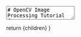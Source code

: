 
<TextArea>
# OpenCV Image Processing Tutorial for Python 3.13
<br/ >

## Table of Contents
**This article has a lot of content ahead. Below is a table of contents for your convenience:**
- [Introduction to OpenCV and Image Basics](#intro)
- [Image Math: Averages, Blur, and Unsharp](#image-math)
- [Resizing Images](#resizing)
- [Color Channel Alterations](#channel-alts)
- [Thresholding](#thresholding)
- [Image Denoising](#denoise)
- [Putting It All Together](#all-together)
- [Links and Further Reading](#links)
- [Summary](#summary)


## Introduction to OpenCV and Image Basics <a id="intro"></a>

OpenCV (Open Source Computer Vision Library) is a powerful tool for working with images and videos. Think of it as a toolkit that helps
computers "see" and understand images the same way humans do. When we look at a photo, we automatically recognize faces, objects, and colors.
OpenCV gives us the tools to teach computers to do the same thing pretty easily.

The image we will work with for this tutorial is provided [here](/images/pfw_logo+test.png).

### What is a Digital Image?

A digital image is essentially a grid of tiny colored dots called pixels. Each pixel has a specific color value. For example, a black and
white image might have pixels with values from 0 (completely black) to 255 (completely white), or a pure binary representation of 0 (for completely black) or 1 (for completely white). 
Color images typically use three channels - Red, Green,and Blue (RGB) - with each channel having values from 0 to 255. The way that these intensities combine in the human 
eye's perception is what produces the illusion of a distinct color (and why smaller pixels tend to improve quality up to a point).

![LCD Image Closeup Wikimedia Commons](/images/LCD_TFT_Screen_Closeup.jpg "LCD Screen")
<br />

#### Why represent images like this?
There are alternative ways to represent images such as representing their components using signals, or representing the information they convey & rasterizing an image from that 
(ie vector images). These representations have benefits, such as being better for compression, easier to transmit, lossless in quality/scale, or fitting well with other 
similar data! 

However, we choose to use pixels because they are tractable and intuitive. If you represent an image's components as a signal, you heighten the required math and understanding 
needed to work with the image alongside making altering individual image pieces more difficult. If you represent an image in an alternative format and convert it into pixels 
whenever you wish to display it, you incur a performance cost. 

Pixels are discrete and defined units of information. You know the range of their values, and often know all the dimensions (width, height, channels), and thus you know the image size and possible 
combinations. You can speak of individual pixels or individual pixel components entirely separately from their neighboring channels or pixels. Pixels also have a somewhat 
implicit representation as an array or matrix, which makes performing math on them straightforward with computers (and matrix operations). This is a representation with 
tradeoffs - images using pixels are lossy, they don't rotate well without interpolation, and they don't always implicitly lend themselves to advanced compression insights - 
but in the real world these are often insignificant relative to the benefits. 


#### Why use OpenCV? A story, and an explanation
We use OpenCV when we want to make decisions based on image data. 

Let's imagine a scenario where we own many orange trees because they're pretty, and our friend
makes a bet with us - they bet they have more oranges on their trees. Both you and your friend have many many orange trees, and neither of you have the time to count 
oranges, but you must win this bet! If only there was a way you could count every orange on every tree reliably - a way that could work on both of your beautiful yards.

You sit in a stupor, mind spinning for a solution, until you recall something from an ACM meeting! You can make decisions based on the data stored within images. 
Luckily for you, you have a high resolution camera and both you and your neighbor have photogenic yards. You recall something you can do, known as color detection. 
By detecting orange spots within an image, you can detect oranges in the trees! This works brilliantly - until it doesn't. You quickly realize that detecting a single
color within the images counts *some* oranges, but it *only* counts *some* oranges. Oranges in the shadow or sun have a different color! 

Luckily you paid attention, and you remember that it's possible to detect colors within a certain *distance* of another color! And so you modify your program to detect 
every shade of orange near your chosen shade, and you manage to detect all of the oranges!! However your neighbor is quick to point out that you have orange stones
while they have blueish stones. You chekc your output, and surely enough it's counting parts of your house! 

You ask a peer for help, and they suggest you check the shape and area of the shapes you detect - and finally you have a solution! You win the bet! 

[Color detection example.](https://interactables.pfw-acm.org/color-detection)

<InteractiveTutorial images={[
    { 
      src: '/images/orange_trees_KristofferTrolle.jpg', 
      comment: 'A picture of your orange trees.' 
    },
    { 
      src: '/images/oranges_low_thresh.png', 
      comment: 'An image representing detected pixels (white) and ignored pixels (black). Known as Thresholding.' 
    },
    { 
      src: '/images/oranges_low_detection.png', 
      comment: 'An image of your first attempt at orange detection' 
    },
    { 
      src: '/images/oranges_decent_detection.png', 
      comment: 'A picture of a later attempt at orange detection.' 
    },
    { 
      src: '/images/oranges_over_detection.png', 
      comment: 'An image of you overdetecting just a bit...' 
    },
    { 
      src: '/images/oranges_over_thresh.png', 
      comment: 'A Threshold image with overdetection' 
    }]} />

    <br />

Of course, these skills generalize beyond detecting oranges in hobby projects (though that's a great place to start!). 
Image processing can be used on the production line, in the sciences and medicines for detection or correction, in the arts for cool processing effects and edits,
in machine learning for recognition or prediction (faces, weather, etc) - really anywhere we can see or make images we can use image processing. OpenCV provides a toolkit 
to do this! So let's get into it. 

<WarningCard>
    Ensure to install OpenCV before attempting to run the code! 
</WarningCard>
<br />

Let's start with a simple example that loads and displays an image:

<PythonScriptRenderer
    code={`import cv2

# Load the image
image = cv2.imread('your_image.jpg')  # Replace with your image file path

# Check if the image was loaded successfully
if image is None:
    print("Failed to load image.")
else:
    # Display the image
    cv2.imshow('Image', image)
    cv2.waitKey(0)
    cv2.destroyAllWindows()
 `}
    tooltips={opencvGUIBasicsTooltips}
    theme="dark"
    showLineNumbers={true}
    copyButton={true}
    className="mb-6"
/>
Let's walk through the program briefly

The image `your_image.jpg` (or whatever path you provide) will be returned in array form by `cv2.imread`. We store this in a variable. 

We check that this variable isn't undefined (meaning we successfully got an image).

And we produce a popup with the title `Image`, displaying the image stored in the variable `image`. 

If we're willing to use Tkinter, we can add some basic UI functionality! 

<PythonScriptRenderer
    code={`import cv2
from tkinter import Tk, filedialog

# Hide the root Tk window
Tk().withdraw()

# Open file dialog
file_path = filedialog.askopenfilename()

# Load and display image
image = cv2.imread(file_path)
if image is not None:
    cv2.imshow('Selected Image', image)
    cv2.waitKey(0)
    cv2.destroyAllWindows()
else:
    print("Failed to load image.")`}
    tooltips={opencvGUIBasicsTooltips}
    theme="dark"
    showLineNumbers={true}
    copyButton={true}
    className="mb-6"
/>

Or for a more advanced example, we can start to work with some of the image properties OpenCV provides:

<PythonScriptRenderer
    code={`import cv2
from tkinter import filedialog

def select_and_display_image():
    # Create a simple file dialog to select an image
    root = tk.Tk()
    root.withdraw()  # Hide the main window
    
    # Ask user to select an image file
    file_path = filedialog.askopenfilename(
        title="Select an Image",
        filetypes=[("Image files", "*.jpg *.jpeg *.png *.bmp *.tiff")]
    )
    
    if file_path:
        # Load the image
        image = cv2.imread(file_path)
        
        # Display basic information about the image
        height, width = image.shape[:2]
        print(f"Image size: {width} x {height} pixels")
        print(f"Image shape: {image.shape}")
        
        # Display the image
        cv2.imshow('Original Image', image)
        cv2.waitKey(0)  # Wait for any key press
        cv2.destroyAllWindows()
    
    root.destroy()

# Run the function
select_and_display_image()
    `}
    tooltips={opencvGUIBasicsTooltips}
    theme="dark"
    showLineNumbers={true}
    copyButton={true}
    className="mb-6"
/>

Output:
<Terminal>
Image size: 206 x 245 pixels
Image shape: (245, 206, 3)
</Terminal>
<br />

Image output:
![image](/images/pfw_opencv.png "Image output of the Purdue Fort Wayne Logo")

This script demonstrates the basic workflow: select a file, load it with OpenCV, and display it. The `cv2.imread()` function loads the image
into memory as a numpy array, which is essentially a big grid of numbers representing pixel values.

<NoteCard>
**Numpy Arrays**
Numpy Arrays are essentially the same as C-style arrays, but with specific higher level operations provided. In the case of an image, the dimensionality 
will generally be a H x W x D or - [H][W][D] array - where *H* represents the image height, *W* represents the image width, and *D* represents the channel count 
or depth. So an RGBA (rgb with 'alpha' or transparency, like PNG) image with a height of 200 pixels and a width of 40 pixels would be represented by an array like `image[200][40][4]`.
</NoteCard>

We store this array (Python list) into a variable, and check its first two dimensions - which provides us the Height and Width. We do this using a list comprehension,
 the `image.shape[:2]` operation. `image.shape` (or the `.shape` property of any numpy image object) will return a tuple/list of the form `(height, width, channels)`. 
 The `[:2]` operation reads the first two array values starting from the left. 

## Image Math: Averages, Blur, and Unsharp <a id="image-math"></a>

### Understanding Image Averaging

Image averaging is like taking the average score of a test - you add up all the values and divide by how many there are. In images, we often
average pixel values with their neighbors to create different effects.

When we average neighboring pixels, we get a smoother, less detailed image. This is the foundation of many image processing techniques.

### Blur: Smoothing Out the Details

Blurring is like looking at something through frosted glass - the basic shapes are there, but the fine details are softened. Mathematically,
we replace each pixel with the average of itself and its neighbors.

<PythonScriptRenderer
    code={`import cv2
from tkinter import filedialog

def blur_image_example():
    # Select image file
    root = tk.Tk()
    root.withdraw()
    
    file_path = filedialog.askopenfilename(
        title="Select an Image to Blur",
        filetypes=[("Image files", "*.jpg *.jpeg *.png *.bmp *.tiff")]
    )
    
    if file_path:
        # Load the image
        original = cv2.imread(file_path)
        
        # Apply different types of blur
        # Simple average blur - replaces each pixel with average of surrounding pixels
        simple_blur = cv2.blur(original, (15, 15))  # 15x15 kernel size
        
        # Gaussian blur - gives more weight to closer pixels (more natural looking)
        gaussian_blur = cv2.GaussianBlur(original, (15, 15), 0)
        
        # Display results
        cv2.imshow('Original', original)
        cv2.imshow('Simple Blur', simple_blur)
        cv2.imshow('Gaussian Blur', gaussian_blur)
        
        print("Press any key to close windows")
        cv2.waitKey(0)
        cv2.destroyAllWindows()
    
    root.destroy()

blur_image_example()`}
    tooltips={opencvGUIBasicsTooltips}
    theme="dark"
    showLineNumbers={true}
    copyButton={true}
    className="mb-6"
/>
![image](/images/pfw_simpleblur.png "Simple blur on the Purdue Fort Wayne logo")<br/ >
![image](/images/pfw_gaussianblur.png "Gaussian blur on the Purdue Fort Wayne logo")

### Unsharp Masking: Making Images Crisper

Unsharp masking sounds backwards - we use blurring to make images sharper! Here's how it works: we subtract a blurred version from the
original image to find the edges and details, then add those back to the original image to make it appear sharper.

<PythonScriptRenderer
    code={`import cv2
from tkinter import filedialog

def unsharp_mask_example():
    root = tk.Tk()
    root.withdraw()
    
    file_path = filedialog.askopenfilename(
        title="Select an Image to Sharpen",
        filetypes=[("Image files", "*.jpg *.jpeg *.png *.bmp *.tiff")]
    )
    
    if file_path:
        original = cv2.imread(file_path)
        
        # Step 1: Create a blurred version
        blurred = cv2.GaussianBlur(original, (9, 9), 10.0)
        
        # Step 2: Find the difference (this highlights edges and details)
        unsharp_mask = cv2.addWeighted(original, 1.5, blurred, -0.5, 0)
        
        # Display results
        cv2.imshow('Original', original)
        cv2.imshow('Blurred Version', blurred)
        cv2.imshow('Unsharp Masked (Sharpened)', unsharp_mask)
        
        print("Notice how the sharpened image has more defined edges!")
        cv2.waitKey(0)
        cv2.destroyAllWindows()
    
    root.destroy()

unsharp_mask_example()
    `}
    tooltips={opencvGUIBasicsTooltips}
    theme="dark"
    showLineNumbers={true}
    copyButton={true}
    className="mb-6"
/>
![image](/images/pfw_sharpenblur.png "Blurred version of the Purdue Fort Wayne logo")<br/ >
![image](/images/pfw_sharpened.png "Sharpened version of the Purdue Fort Wayne logo")

## Resizing Images <a id="resizing"></a>

Resizing images is like stretching or shrinking a rubber sheet. When we make an image larger, we need to create new pixels (interpolation).
When we make it smaller, we need to decide which pixels to keep or combine.

### Important Considerations

1. **Aspect Ratio**: The width-to-height ratio of your image. If you don't maintain this ratio, your image will look stretched or squished.

2. **Quality Loss**: Making an image larger than its original size will always result in some quality loss because we're creating information
that wasn't originally there.

3. **Interpolation Methods**: Different mathematical methods for creating new pixel values when resizing.

<PythonScriptRenderer
    code={`import cv2
from tkinter import filedialog

def resize_image_example():
    root = tk.Tk()
    root.withdraw()
    
    file_path = filedialog.askopenfilename(
        title="Select an Image to Resize",
        filetypes=[("Image files", "*.jpg *.jpeg *.png *.bmp *.tiff")]
    )
    
    if file_path:
        original = cv2.imread(file_path)
        height, width = original.shape[:2]
        
        print(f"Original size: {width} x {height}")
        
        # Method 1: Resize by specific dimensions (might change aspect ratio)
        resized_fixed = cv2.resize(original, (400, 300))
        
        # Method 2: Resize by percentage (maintains aspect ratio)
        scale_percent = 50  # 50% of original size
        new_width = int(width * scale_percent / 100)
        new_height = int(height * scale_percent / 100)
        resized_percent = cv2.resize(original, (new_width, new_height))
        
        # Method 3: Resize maintaining aspect ratio to fit within bounds
        max_width, max_height = 600, 400
        scale = min(max_width/width, max_height/height)
        new_width = int(width * scale)
        new_height = int(height * scale)
        resized_fitted = cv2.resize(original, (new_width, new_height))
        
        # Display results
        cv2.imshow('Original', original)
        cv2.imshow('Fixed Size (400x300)', resized_fixed)
        cv2.imshow('50% Scale', resized_percent)
        cv2.imshow('Fitted to 600x400', resized_fitted)
        
        print("Compare the different resizing methods!")
        cv2.waitKey(0)
        cv2.destroyAllWindows()
    
    root.destroy()

resize_image_example()
    `}
    tooltips={opencvGUIBasicsTooltips}
    theme="dark"
    showLineNumbers={true}
    copyButton={true}
    className="mb-6"
/>

**For reference, the original image size is** `206 x 245`<br/ ><br/ >
![image](/images/pfw_fixedsize.png "Purdue Fort Wayne logo resized at a size fixed to 400x300, changing its aspect ratio")<br/ >
![image](/images/pfw_halfsmaller.png "Purdue Fort Wayne logo resized to 50% of its original size")<br/ >
![image](/images/pfw_larger.png "Purdue Fort Wayne logo resized to 600x400, maintaining its aspect ratio")

## Color Channel Alterations <a id="channel-alts"></a>

Color images are made up of three separate channels: Red, Green, and Blue. Each channel is like a separate black and white image that
represents how much of that color is present at each pixel. When combined, these three channels create the full-color image we see.

### Understanding Color Channels

Think of it like having three colored flashlights (red, green, blue) shining on a white wall. Where all three overlap, you get white light.
Where only red and green overlap, you get yellow. This is how digital color works!

<PythonScriptRenderer
    code={`import cv2
from tkinter import filedialog

def color_channel_example():
    root = tk.Tk()
    root.withdraw()
    
    file_path = filedialog.askopenfilename(
        title="Select a Color Image",
        filetypes=[("Image files", "*.jpg *.jpeg *.png *.bmp *.tiff")]
    )
    
    if file_path:
        # Load image (OpenCV loads as BGR, not RGB!)
        original = cv2.imread(file_path)
        
        # Split into individual color channels
        blue_channel, green_channel, red_channel = cv2.split(original)
        
        # Create colored versions of each channel for better visualization
        # Make empty arrays for the other channels (filled with zeros)
        zeros = np.zeros(blue_channel.shape[:2], dtype="uint8")
        
        # Create colored channel images
        blue_colored = cv2.merge([blue_channel, zeros, zeros])
        green_colored = cv2.merge([zeros, green_channel, zeros])
        red_colored = cv2.merge([zeros, zeros, red_channel])
        
        # Convert to grayscale (different methods)
        gray_average = cv2.cvtColor(original, cv2.COLOR_BGR2GRAY)
        gray_weighted = cv2.cvtColor(original, cv2.COLOR_BGR2GRAY)
        
        # Display results
        cv2.imshow('Original', original)
        cv2.imshow('Blue Channel', blue_colored)
        cv2.imshow('Green Channel', green_colored)
        cv2.imshow('Red Channel', red_colored)
        cv2.imshow('Grayscale', gray_average)
        
        print("Notice how different objects appear brighter in different color channels!")
        cv2.waitKey(0)
        cv2.destroyAllWindows()
    
    root.destroy()

color_channel_example()
    `}
    tooltips={opencvGUIBasicsTooltips}
    theme="dark"
    showLineNumbers={true}
    copyButton={true}
    className="mb-6"
/>
![image](/images/pfw_red.png "Purdue Fort Wayne logo on the red channel")<br/ >
![image](/images/pfw_green.png "Purdue Fort Wayne logo on the green channel")<br/ >
![image](/images/pfw_blue.png "Purdue Fort Wayne logo on the blue channel")<br/ >
![image](/images/pfw_grayscale.png "Purdue Fort Wayne logo as grayscale")

### Converting Between Color Spaces

Sometimes it's useful to work in different color spaces. HSV (Hue, Saturation, Value) is often easier for detecting specific colors because it
separates color information from brightness.

<PythonScriptRenderer
    code={`import cv2
from tkinter import filedialog

def color_space_conversion():
    root = tk.Tk()
    root.withdraw()
    
    file_path = filedialog.askopenfilename(
        title="Select an Image for Color Space Conversion",
        filetypes=[("Image files", "*.jpg *.jpeg *.png *.bmp *.tiff")]
    )
    
    if file_path:
        original = cv2.imread(file_path)
        
        # Convert to different color spaces
        hsv_image = cv2.cvtColor(original, cv2.COLOR_BGR2HSV)
        lab_image = cv2.cvtColor(original, cv2.COLOR_BGR2LAB)
        
        # Split HSV channels
        hue, saturation, value = cv2.split(hsv_image)
        
        # Display results
        cv2.imshow('Original (BGR)', original)
        cv2.imshow('HSV Version', hsv_image)
        cv2.imshow('Hue Channel', hue)
        cv2.imshow('Saturation Channel', saturation)
        cv2.imshow('Value/Brightness Channel', value)
        
        print("HSV separates color (hue) from brightness (value)!")
        cv2.waitKey(0)
        cv2.destroyAllWindows()
    
    root.destroy()

color_space_conversion()
    `}
    tooltips={opencvGUIBasicsTooltips}
    theme="dark"
    showLineNumbers={true}
    copyButton={true}
    className="mb-6"
/>
![image](/images/pfw_hsv.png "Purdue Fort Wayne logo in the HSV format")<br/ >
![image](/images/pfw_hue.png "Purdue Fort Wayne logo in the hue format")<br/ >
![image](/images/pfw_saturation.png "Purdue Fort Wayne logo in the saturation format")<br/ >
![image](/images/pfw_value_or_brightness.png "Purdue Fort Wayne logo in the value/brightness format")

## Thresholding <a id="thresholding"></a>

Thresholding is like sorting things into two groups: "light enough" and "too dark" (or vice versa). It's a simple way to grayscale images
into binary (black and white) images.

Imagine you're looking at a page of text. Your eyes automatically separate the dark text from the light background. Thresholding does the same
thing - it picks a brightness level and says "anything brighter than this becomes white, anything darker becomes black."

### Basic Thresholding

<PythonScriptRenderer
    code={`import cv2
from tkinter import filedialog

def basic_thresholding():
    root = tk.Tk()
    root.withdraw()
    
    file_path = filedialog.askopenfilename(
        title="Select an Image for Thresholding",
        filetypes=[("Image files", "*.jpg *.jpeg *.png *.bmp *.tiff")]
    )
    
    if file_path:
        original = cv2.imread(file_path)
        
        # Convert to grayscale first (thresholding works on grayscale)
        gray = cv2.cvtColor(original, cv2.COLOR_BGR2GRAY)
        
        # Apply different threshold values
        # Anything below threshold becomes 0 (black), above becomes 255 (white)
        _, thresh1 = cv2.threshold(gray, 127, 255, cv2.THRESH_BINARY)
        _, thresh2 = cv2.threshold(gray, 100, 255, cv2.THRESH_BINARY)
        _, thresh3 = cv2.threshold(gray, 180, 255, cv2.THRESH_BINARY)
        
        # Inverse thresholding (flip black and white)
        _, thresh_inv = cv2.threshold(gray, 127, 255, cv2.THRESH_BINARY_INV)
        
        # Display results
        cv2.imshow('Original', original)
        cv2.imshow('Grayscale', gray)
        cv2.imshow('Threshold = 127', thresh1)
        cv2.imshow('Threshold = 100 (more white)', thresh2)
        cv2.imshow('Threshold = 180 (more black)', thresh3)
        cv2.imshow('Inverse Threshold', thresh_inv)
        
        print("Try different threshold values to see how they affect the result!")
        cv2.waitKey(0)
        cv2.destroyAllWindows()
    
    root.destroy()

basic_thresholding()
    `}
    tooltips={opencvGUIBasicsTooltips}
    theme="dark"
    showLineNumbers={true}
    copyButton={true}
    className="mb-6"
/>
![image](/images/pfw_grayscale_threshold.png "Purdue Fort Wayne logo with a grayscale threshold")<br />
![image](/images/pfw_127_threshold.png "Purdue Fort Wayne logo with a threshold value of 127")<br />
![image](/images/pfw_100_threshold.png "Purdue Fort Wayne logo with a threshold value of 100")<br />
![image](/images/pfw_180_threshold.png "Purdue Fort Wayne logo with a threshold value of 180")<br />
![image](/images/pfw_inverse_threshold.png "Purdue Fort Wayne logo with an inverse threshold")

### Adaptive Thresholding

Sometimes a single threshold value doesn't work well for the entire image. For example, if part of your image is in shadow and part is in
bright light, you need different thresholds for different areas. Adaptive thresholding automatically adjusts the threshold based on the local
neighborhood of each pixel.

<PythonScriptRenderer
    code={`import cv2
from tkinter import filedialog

def adaptive_thresholding():
    root = tk.Tk()
    root.withdraw()
    
    file_path = filedialog.askopenfilename(
        title="Select an Image for Adaptive Thresholding",
        filetypes=[("Image files", "*.jpg *.jpeg *.png *.bmp *.tiff")]
    )
    
    if file_path:
        original = cv2.imread(file_path)
        gray = cv2.cvtColor(original, cv2.COLOR_BGR2GRAY)
        
        # Global thresholding (same threshold for entire image)
        _, global_thresh = cv2.threshold(gray, 127, 255, cv2.THRESH_BINARY)
        
        # Adaptive thresholding - threshold changes based on local area
        adaptive_mean = cv2.adaptiveThreshold(gray, 255, cv2.ADAPTIVE_THRESH_MEAN_C,
                                            cv2.THRESH_BINARY, 11, 2)
        
        adaptive_gaussian = cv2.adaptiveThreshold(gray, 255, cv2.ADAPTIVE_THRESH_GAUSSIAN_C,
                                                cv2.THRESH_BINARY, 11, 2)
        
        # Display results
        cv2.imshow('Original', original)
        cv2.imshow('Global Threshold', global_thresh)
        cv2.imshow('Adaptive Mean', adaptive_mean)
        cv2.imshow('Adaptive Gaussian', adaptive_gaussian)
        
        print("Adaptive thresholding works better with uneven lighting!")
        cv2.waitKey(0)
        cv2.destroyAllWindows()
    
    root.destroy()

adaptive_thresholding()
    `}
    tooltips={opencvGUIBasicsTooltips}
    theme="dark"
    showLineNumbers={true}
    copyButton={true}
    className="mb-6"
/>
![image](/images/pfw_global_threshold.png "Purdue Fort Wayne logo with a global threshold")<br/ >
![image](/images/pfw_adaptive_mean.png "Purdue Fort Wayne logo with an adaptive mean threshold")<br/ >
![image](/images/pfw_adaptive_mean.png "Purdue Fort Wayne logo with a adaptive gaussian threshold")

## Image Denoising <a id="denoise"></a>

Image noise is like static on an old TV - random variations in pixel values that don't represent the actual image content. Noise can come from
camera sensors, compression, or transmission errors. Denoising is the process of removing this unwanted noise while preserving the important
details of the image.

### Understanding Noise

Digital noise appears as random speckles or grain in your image. It's especially visible in photos taken in low light conditions or with high
ISO settings. The challenge with denoising is removing the noise without also removing important details like edges and textures.

<PythonScriptRenderer
    code={`import cv2
from tkinter import filedialog

def image_denoising():
    root = tk.Tk()
    root.withdraw()
    
    file_path = filedialog.askopenfilename(
        title="Select a Noisy Image",
        filetypes=[("Image files", "*.jpg *.jpeg *.png *.bmp *.tiff")]
    )
    
    if file_path:
        original = cv2.imread(file_path)
        
        # Apply different denoising methods
        
        # Method 1: Simple Gaussian blur (removes noise but also blurs details)
        gaussian_denoised = cv2.GaussianBlur(original, (5, 5), 0)
        
        # Method 2: Non-local means denoising (color image)
        # This method is smarter - it looks for similar patches in the image
        nlm_denoised = cv2.fastNlMeansDenoisingColored(original, None, 10, 10, 7, 21)
        
        # Method 3: Bilateral filter (preserves edges while reducing noise)
        bilateral_denoised = cv2.bilateralFilter(original, 9, 75, 75)
        
        # For grayscale images, we can also try:
        gray = cv2.cvtColor(original, cv2.COLOR_BGR2GRAY)
        gray_denoised = cv2.fastNlMeansDenoising(gray, None, 10, 7, 21)
        
        # Display results
        cv2.imshow('Original', original)
        cv2.imshow('Gaussian Blur', gaussian_denoised)
        cv2.imshow('Non-Local Means', nlm_denoised)
        cv2.imshow('Bilateral Filter', bilateral_denoised)
        cv2.imshow('Grayscale Denoised', gray_denoised)
        
        print("Compare the different denoising methods!")
        print("Non-local means preserves details better but takes longer to compute.")
        cv2.waitKey(0)
        cv2.destroyAllWindows()
    
    root.destroy()

image_denoising()
    `}
    tooltips={opencvGUIBasicsTooltips}
    theme="dark"
    showLineNumbers={true}
    copyButton={true}
    className="mb-6"
/>
![image](/images/don.jpg "Don the Mastodon")<br/ >
![image](/images/don_gaussian_blur.png "Don the Mastodon with gaussian blur")<br/ >
![image](/images/don_non-local_means.png "Don the Mastodon with non-local means")
![image](/images/don_bilateral_filter.png "Don the Mastodon with the bilateral filter")<br/ >
![image](/images/don_grayscale_denoised.png "Don the Mastodon denoised with grayscale")<br/ >

### Adding Noise for Testing

Sometimes it's helpful to add controlled noise to an image so you can test your denoising algorithms:

<PythonScriptRenderer
    code={`import cv2
from tkinter import filedialog

def add_noise_and_denoise():
    root = tk.Tk()
    root.withdraw()
    
    file_path = filedialog.askopenfilename(
        title="Select a Clean Image to Add Noise",
        filetypes=[("Image files", "*.jpg *.jpeg *.png *.bmp *.tiff")]
    )
    
    if file_path:
        original = cv2.imread(file_path)
        
        # Add Gaussian noise
        noise = np.random.normal(0, 25, original.shape).astype(np.uint8)
        noisy_image = cv2.add(original, noise)
        
        # Add salt and pepper noise
        salt_pepper = original.copy()
        # Add salt (white) noise
        salt_coords = np.random.randint(0, original.shape[0], int(0.005 * original.size))
        pepper_coords = np.random.randint(0, original.shape[1], int(0.005 * original.size))
        salt_pepper[salt_coords[0:len(salt_coords)//2], pepper_coords[0:len(pepper_coords)//2]] = 255
        salt_pepper[salt_coords[len(salt_coords)//2:], pepper_coords[len(pepper_coords)//2:]] = 0
        
        # Denoise the noisy images
        denoised_gaussian = cv2.fastNlMeansDenoisingColored(noisy_image, None, 10, 10, 7, 21)
        denoised_salt_pepper = cv2.medianBlur(salt_pepper, 5)  # Median filter works well for salt & pepper
        
        # Display results
        cv2.imshow('Original Clean', original)
        cv2.imshow('With Gaussian Noise', noisy_image)
        cv2.imshow('Denoised Gaussian', denoised_gaussian)
        cv2.imshow('With Salt & Pepper Noise', salt_pepper)
        cv2.imshow('Denoised Salt & Pepper', denoised_salt_pepper)
        
        print("Different types of noise require different denoising approaches!")
        cv2.waitKey(0)
        cv2.destroyAllWindows()
    
    root.destroy()

add_noise_and_denoise()
    `}
    tooltips={opencvGUIBasicsTooltips}
    theme="dark"
    showLineNumbers={true}
    copyButton={true}
    className="mb-6"
/>
![image](/images/pfw_gaussian_noise.png "Purdue Fort Wayne logo with gaussian noise")<br />
![image](/images/pfw_gaussian_noise.png "Purdue Fort Wayne logo with gaussian denoising")<br />
![image](/images/pfw_salt_and_pepper_noise.png "Purdue Fort Wayne logo with salt and pepper noising")<br />
![image](/images/pfw_denoised_salt_and_pepper.png "Purdue Fort Wayne logo with salt and pepper denoising")

## Putting It All Together <a id="all-together"></a>

Now that you've learned the basics of image processing, here's a comprehensive example that lets you apply multiple techniques to any image:

<PythonScriptRenderer
    code={`import cv2
from tkinter import filedialog, messagebox

def image_processing_toolkit():
    root = tk.Tk()
    root.withdraw()
    
    file_path = filedialog.askopenfilename(
        title="Select an Image for Processing",
        filetypes=[("Image files", "*.jpg *.jpeg *.png *.bmp *.tiff")]
    )
    
    if not file_path:
        return
    
    original = cv2.imread(file_path)
    if original is None:
        messagebox.showerror("Error", "Could not load the image!")
        return
    
    # Create a copy to work with
    processed = original.copy()
    
    while True:
        # Display current image
        cv2.imshow('Image Processing Toolkit', processed)
        cv2.imshow('Original (for comparison)', original)
        
        print()
        print("=== Image Processing Toolkit ===")
        print("Current image shape:", processed.shape)
        print("Choose an operation:")
        print("1. Reset to original")
        print("2. Convert to grayscale")
        print("3. Apply Gaussian blur")
        print("4. Apply unsharp mask (sharpen)")
        print("5. Apply threshold")
        print("6. Apply denoising")
        print("7. Resize image")
        print("8. Save current image")
        print("9. Exit (or press ESC)")
        
        choice = input("Enter your choice (1-9): ")
        
        if choice == '1':
            processed = original.copy()
            print("Reset to original image.")
            
        elif choice == '2':
            processed = cv2.cvtColor(processed, cv2.COLOR_BGR2GRAY)
            processed = cv2.cvtColor(processed, cv2.COLOR_GRAY2BGR)  # Convert back to 3-channel for consistency
            print("Converted to grayscale.")
            
        elif choice == '3':
            kernel_size = int(input("Enter blur kernel size (odd number, e.g., 15): "))
            if kernel_size % 2 == 0:
                kernel_size += 1  # Make sure it's odd
            processed = cv2.GaussianBlur(processed, (kernel_size, kernel_size), 0)
            print(f"Applied Gaussian blur with kernel size {kernel_size}.")
            
        elif choice == '4':
            blurred = cv2.GaussianBlur(processed, (9, 9), 10.0)
            processed = cv2.addWeighted(processed, 1.5, blurred, -0.5, 0)
            print("Applied unsharp mask (sharpening).")
            
        elif choice == '5':
            gray = cv2.cvtColor(processed, cv2.COLOR_BGR2GRAY)
            threshold_value = int(input("Enter threshold value (0-255): "))
            _, thresh = cv2.threshold(gray, threshold_value, 255, cv2.THRESH_BINARY)
            processed = cv2.cvtColor(thresh, cv2.COLOR_GRAY2BGR)
            print(f"Applied threshold with value {threshold_value}.")
            
        elif choice == '6':
            processed = cv2.fastNlMeansDenoisingColored(processed, None, 10, 10, 7, 21)
            print("Applied denoising filter.")
            
        elif choice == '7':
            scale = float(input("Enter scale factor (e.g., 0.5 for half size, 2.0 for double): "))
            height, width = processed.shape[:2]
            new_width = int(width * scale)
            new_height = int(height * scale)
            processed = cv2.resize(processed, (new_width, new_height))
            print(f"Resized image to {new_width}x{new_height}.")
            
        elif choice == '8':
            save_path = filedialog.asksaveasfilename(
                defaultextension=".jpg",
                filetypes=[("JPEG files", "*.jpg"), ("PNG files", "*.png"), ("All files", "*.*")]
            )
            if save_path:
                cv2.imwrite(save_path, processed)
                print(f"Image saved to {save_path}")
            
        elif choice == '9':
            break
            
        else:
            print("Invalid choice. Please try again.")
        
        # Check for ESC key
        if cv2.waitKey(1) & 0xFF == 27:  # ESC key
            break
    
    cv2.destroyAllWindows()
    root.destroy()

# Run the toolkit
image_processing_toolkit()
    `}
    tooltips={opencvGUIBasicsTooltips}
    theme="dark"
    showLineNumbers={true}
    copyButton={true}
    className="mb-6"
/>

## Links and Further Reading <a id="links"></a>

- [**Thresholding**](https://docs.opencv.org/4.x/d7/d4d/tutorial_py_thresholding.html)
- [**Advanced Thresholding**](https://docs.opencv.org/4.x/db/d8e/tutorial_threshold.html)
- [**Denoising**](https://docs.opencv.org/4.x/d5/d69/tutorial_py_non_local_means.html)
- [**OpenCV Python Tutorials**](https://docs.opencv.org/4.x/d6/d00/tutorial_py_root.html)
- [**NumPy Documentation**](https://numpy.org/doc/stable/)

## Summary <a id="summary"></a>

These are a few of the things you should feel semi comfortable with:
1. **Images are just arrays of numbers** - understanding this is key to everything else
2. **Blurring smooths details** - useful for noise reduction and creating artistic effects
3. **Sharpening enhances edges** - the unsharp mask technique is counterintuitive but powerful
4. **Resizing requires careful consideration** - maintain aspect ratios and understand quality trade-offs
5. **Color channels can be manipulated separately** - this opens up many creative possibilities
6. **Thresholding separates regions** - essential for many computer vision tasks
7. **Denoising removes unwanted artifacts** - different methods work better for different types of noise

<br/ >
These techniques form the foundation for more advanced image processing and computer vision applications. Practice with different images and
parameter values to build your intuition for how these operations affect different types of images.


<br />

Image 
 - PFW Logo Images are property of the ACM, taken by Treasure Chandler
 - LCD Screen - Property of Wikimedia Commons
 - Orange Tree - property of Kristoffer Trolle, CC license [OrangeTree](https://openverse.org/image/dcf7d618-37bb-47f6-a7ba-56404311542d?q=orange+tree&p=1)


</TextArea>

  return <MdxLayout>{children}</MdxLayout>
}